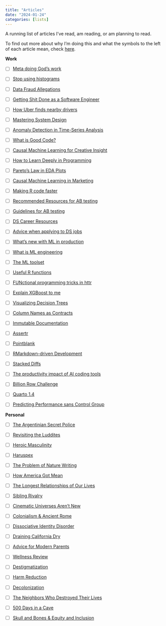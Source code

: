 ```yaml
---
title: "Articles"
date: "2024-01-24"
categories: [lists]
---
```


A running list of articles I've read, am reading, or am planning to read.

To find out more about why I'm doing this and what the symbols to the left of each article mean, check [here](../../posts/about_lists/index.qmd).

**Work**

-   [ ] [Meta doing God's work](https://medium.com/@ignacio.de.gregorio.noblejas/meta-is-doing-gods-work-releases-shockingly-good-coding-models-to-the-world-848975e7d1f0)

-   [ ] [Stop using histograms](https://towardsdatascience.com/6-reasons-why-you-should-stop-using-histograms-and-which-plot-you-should-use-instead-31f937a0a81c)

-   [ ] [Data Fraud Allegations](https://www.theatlantic.com/science/archive/2023/08/gino-ariely-data-fraud-allegations/674891/#)

-   [ ] [Getting Shit Done as a Software Engineer](https://careercutler.substack.com/p/how-to-get-done-as-a-software-engineer?utm_source=post-email-title&publication_id=1504485&post_id=140424691&utm_campaign=email-post-title&isFreemail=true&r=mwwv8&utm_medium=email)

-   [ ] [How Uber finds nearby drivers](https://newsletter.systemdesign.one/p/how-does-uber-find-nearby-drivers?utm_source=post-email-title&publication_id=1511845&post_id=139367048&utm_campaign=email-post-title&isFreemail=true&r=mwwv8&utm_medium=email)

-   [ ] [Mastering System Design](https://substack.com/@systemdesignone/note/c-46521743?utm_source=feed-email-digest)

-   [ ] [Anomaly Detection in Time-Series Analysis](https://medium.com/aimonks/anomaly-detection-for-time-series-analysis-eeecd6282f53)

-   [ ] [What is Good Code?](https://medium.com/@todbotts.triangles/what-is-good-bad-code-an-illustrated-example-for-non-programmers-1222b600a0f0)

-   [ ] [Causal Machine Learning for Creative Insight](https://netflixtechblog.com/causal-machine-learning-for-creative-insights-4b0ce22a8a96)

-   [ ] [How to Learn Deeply in Programming](https://lampmaa22.medium.com/the-key-to-learning-deeply-in-programming-c6085b25f072)

-   [ ] [Pareto's Law in EDA Plots](https://medium.com/gdsc-babcock-dataverse/20-of-eda-plots-data-scientists-use-80-of-the-time-abe7b2ff5cc2)

-   [ ] [Causal Machine Learning in Marketing](https://medium.com/@heinrichkoegel/causal-machine-learning-in-marketing-12dcd91ec24e)

-   [ ] [Making R code faster](https://hookedondata.org/posts/2017-11-30_making-r-code-faster-a-case-study/)

-   [ ] [Recommended Resources for AB testing](https://hookedondata.org/posts/2023-04-19-recommended-resources-for-ab-testing/)

-   [ ] [Guidelines for AB testing](https://hookedondata.org/posts/2018-08-07_guidelines-for-a-b-testing/)

-   [ ] [DS Career Resources](https://hookedondata.org/posts/2021-06-22_career-resources/)

-   [ ] [Advice when applying to DS jobs](https://hookedondata.org/posts/2018-05-29_advice-for-applying-to-data-science-jobs/)

-   [ ] [What's new with ML in production](https://vickiboykis.com/2024/01/15/whats-new-with-ml-in-production/)

-   [ ] [What is ML engineering](https://newsletter.pragmaticengineer.com/p/what-is-ml-engineering)

-   [ ] [The ML toolset](https://newsletter.pragmaticengineer.com/p/the-machine-learning-toolset)

-   [ ] [Useful R functions](https://www.computerworld.com/article/3184778/6-useful-r-functions-you-might-not-know.html)

-   [ ] [FUNctional programming tricks in httr](https://irene.rbind.io/post/fun-prog-httr/)

-   [ ] [Explain XGBoost to me](https://towardsdatascience.com/xgboost-regression-explain-it-to-me-like-im-10-2cf324b0bbdb)

-   [ ] [Visualizing Decision Trees](https://explained.ai/decision-tree-viz/index.html)

-   [ ] [Column Names as Contracts](https://emilyriederer.netlify.app/post/column-name-contracts/)

-   [ ] [Immutable Documentation](https://www.etsy.com/codeascraft/etsys-experiment-with-immutable-documentation)

-   [ ] [Assertr](https://docs.ropensci.org/assertr/index.html)

-   [ ] [Pointblank](https://github.com/rstudio/pointblank)

-   [ ] [RMarkdown-driven Development](https://emilyriederer.netlify.app/post/rmarkdown-driven-development/)

-   [ ] [Stacked Diffs](https://newsletter.pragmaticengineer.com/p/stacked-diffs?utm_source=substack&utm_medium=email)

-   [ ] [The productivity impact of AI coding tools](https://newsletter.pragmaticengineer.com/p/ai-coding-tools?utm_source=substack&utm_medium=email)

-   [ ] [Billion Row Challenge](https://ibis-project.org/posts/1brc/)

-   [ ] [Quarto 1.4](https://quarto.org/docs/blog/posts/2024-01-24-1.4-release/)


-   [ ] [Predicting Performance sans Control Group](https://towardsdatascience.com/predict-your-models-performance-without-waiting-for-the-control-group-3f5c9363a7da)

**Personal**

-   [ ] [The Argentinian Secret Police](https://www.economist.com/1843/2023/12/04/the-secret-police-killed-his-parents-then-one-of-them-adopted-him?utm_medium=social-media.content.np&utm_source=linkedin&utm_campaign=editorial-social&utm_content=discovery.content)

-   [ ] [Revisiting the Luddites](https://www.smithsonianmag.com/history/what-the-luddites-really-fought-against-264412/)

-   [ ] [Heroic Masculinity](https://www.theatlantic.com/ideas/archive/2023/08/heroic-toxic-masculinity-boys/675172/?utm_campaign=the-atlantic&utm_content=true-anthem&utm_medium=social&utm_source=linkedin)

-   [ ] [Haruspex](https://granta.com/haruspex/?utm_source=Sailthru&utm_medium=email&utm_campaign=Lit%20Hub%20Daily:%20December%204%2C%202023&utm_term=lithub_master_list)

-   [ ] [The Problem of Nature Writing](https://www.newyorker.com/culture/the-weekend-essay/the-problem-of-nature-writing?utm_source=Sailthru&utm_medium=email&utm_campaign=Lit%20Hub%20Daily:%20August%2014%2C%202023&utm_term=lithub_master_list)

-   [ ] [How America Got Mean](https://www.theatlantic.com/magazine/archive/2023/09/us-culture-moral-education-formation/674765/)

-   [ ] [The Longest Relationships of Our Lives](https://www.theatlantic.com/family/archive/2023/08/sibling-relationships-change-adulthood/675027/)

-   [ ] [Sibling Rivalry](https://www.theatlantic.com/magazine/archive/2018/11/the-science-of-sibling-rivalry/570811/)

-   [ ] [Cinematic Universes Aren't New](https://www.matthewball.vc/all/marveliadpart1)

-   [ ] [Colonialism & Ancient Rome](https://aeon.co/essays/colonialism-is-built-on-the-rubble-of-a-false-idea-of-ancient-rome?utm_source=pocket-newtab)

-   [ ] [Dissociative Identity Disorder](https://www.thecut.com/2021/08/dissociative-identity-disorder-youtube.html?utm_source=pocket-newtab)

-   [ ] [Draining California Dry](https://www.technologyreview.com/2021/12/16/1041296/california-climate-change-water-drought/?truid=&utm_source=the_download&utm_medium=email&utm_campaign=the_download.unpaid.engagement&utm_term=&utm_content=12-16-2021&mc_cid=1ad26d8e48&mc_eid=ae849b3441)

-   [ ] [Advice for Modern Parents](https://www.theatlantic.com/family/archive/2021/03/hunt-gather-parent-timeless-advice-for-modern-parents/618172/)

-   [ ] [Wellness Review](https://www.theatlantic.com/books/archive/2023/10/wellness-nathan-hill/675657/)

-   [ ] [Destigmatization](https://www.theatlantic.com/ideas/archive/2023/12/destigmatizing-drug-use-mistake-opioid-crisis/676292/)

-   [ ] [Harm Reduction](https://www.theatlantic.com/ideas/archive/2023/06/harm-reduction-decriminalization-fentanyl-meth/674214/)

-   [ ] [Decolonization](https://www.theatlantic.com/ideas/archive/2023/10/decolonization-narrative-dangerous-and-false/675799/?utm_campaign=the-atlantic&utm_content=true-anthem&utm_medium=social&utm_source=linkedin)

-   [ ] [The Neighbors Who Destroyed Their Lives](https://www.theatlantic.com/ideas/archive/2023/12/schweitzers-brothers-murder-conviction-exoneration-hawaii/676910/?utm_campaign=the-atlantic&utm_content=true-anthem&utm_medium=social&utm_source=linkedin)

-   [ ] [500 Days in a Cave](https://www.newyorker.com/magazine/2024/01/29/the-woman-who-spent-five-hundred-days-in-a-cave?utm_brand=tny&utm_social-type=owned&utm_medium=social&utm_source=linkedin)

-   [ ] [Skull and Bones & Equity and Inclusion](https://www.theatlantic.com/ideas/archive/2024/01/yale-skull-and-bones-secret-societies-diversity/677030/?utm_campaign=the-atlantic&utm_content=true-anthem&utm_medium=social&utm_source=linkedin)

